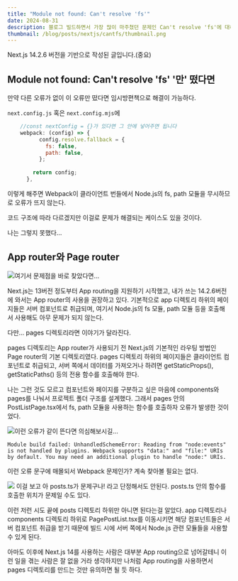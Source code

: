 ```yaml
---
title: "Module not found: Can't resolve 'fs'"
date: 2024-08-31
description: 블로그 빌드하면서 가장 많이 마주쳤던 문제인 Can't resolve 'fs'에 대해
thumbnail: /blog/posts/nextjs/cantfs/thumbnail.png
---
```


<Callout type="warn">
Next.js 14.2.6 버전을 기반으로 작성된 글입니다.(중요)
</Callout>

## Module not found: Can't resolve 'fs' '만' 떴다면
만약 다른 오류가 없이 이 오류만 떴다면 임시방편책으로 해결이 가능하다.

`next.config.js` 혹은 `next.config.mjs`에 
```js
    //const nextConfig = {}가 있다면 그 안에 넣어주면 됩니다
    webpack: (config) => {   
          config.resolve.fallback = {
            fs: false,
            path: false,
          };
       
        return config;
      },
```
이렇게 해주면 Webpack이 클라이언트 번들에서 Node.js의 fs, path 모듈을 무시하므로 오류가 뜨지 않는다.

코드 구조에 따라 다르겠지만 이걸로 문제가 해결되는 케이스도 있을 것이다.

나는 그렇지 못했다...


## App router와 Page router
![여기서 문제점을 바로 찾았다면...](/blog/posts/nextjs/cantfs/imgs/1.png)

Next.js는 13버전 정도부터 App routing을 지원하기 시작했고, 내가 쓰는 14.2.6버전에 와서는 App router의 사용을 권장하고 있다.
기본적으로 app 디렉토리 하위의 페이지들은 서버 컴포넌트로 취급되며, 여기서 Node.js의 fs 모듈, path 모듈 등을 호출해서 사용해도 아무 문제가 되지 않는다.

다만... pages 디렉토리라면 이야기가 달라진다.

pages 디렉토리는 App router가 사용되기 전 Next.js의 기본적인 라우팅 방법인 Page router의 기본 디렉토리였다.
pages 디렉토리 하위의 페이지들은 클라이언트 컴포넌트로 취급되고, 서버 쪽에서 데이터를 가져오거나 하려면 getStaticProps(), getStaticPaths() 등의 전용 함수를 호출해야 한다.

나는 그런 것도 모르고 컴포넌트와 페이지를 구분하고 싶은 마음에 components와 pages를 나눠서 프로젝트 폴더 구조를 설계했다.
그래서 pages 안의 PostListPage.tsx에서 fs, path 모듈을 사용하는 함수를 호출하자 오류가 발생한 것이었다.

![이런 오류가 같이 뜬다면 의심해보시길...](/blog/posts/nextjs/cantfs/imgs/2.png)

`Module build failed: UnhandledSchemeError: Reading from "node:events" is not handled by plugins.
Webpack supports "data:" and "file:" URIs by default.
You may need an additional plugin to handle "node:" URIs.`

이런 오류 문구에 매몰되서 Webpack 문제인가? 계속 찾아볼 필요는 없다.


![](/blog/posts/nextjs/cantfs/imgs/3.png)
이걸 보고 아 posts.ts가 문제구나! 라고 단정해서도 안된다. posts.ts 안의 함수를 호출한 위치가 문제일 수도 있다.


이런 저런 시도 끝에 posts 디렉토리 하위만 아니면 된다는걸 알았다. app 디렉토리나 components 디렉토리 하위로 PagePostList.tsx를 이동시키면
해당 컴포넌트들은 서버 컴포넌트 취급을 받기 때문에 빌드 시에 서버 쪽에서 Node.js 관련 모듈들을 사용할 수 있게 된다.

아마도 이후에 Next.js 14를 사용하는 사람은 대부분 App routing으로 넘어갈테니 이런 일을 겪는 사람은 잘 없을 거라 생각하지만
나처럼 App routing을 사용하면서 pages 디렉토리를 만드는 것만 유의하면 될 듯 하다.
